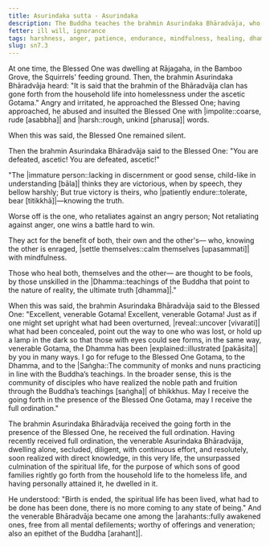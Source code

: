 ```yaml
---
title: Asurindaka sutta - Asurindaka
description: The Buddha teaches the brahmin Asurindaka Bhāradvāja, who had approached him with harsh words, how to respond to anger and how to win a hard battle.
fetter: ill will, ignorance
tags: harshness, anger, patience, endurance, mindfulness, healing, dhamma, sn, sn1-11, sn7
slug: sn7.3
---
```


At one time, the Blessed One was dwelling at Rājagaha, in the Bamboo Grove, the Squirrels' feeding ground. Then, the brahmin Asurindaka Bhāradvāja heard: "It is said that the brahmin of the Bhāradvāja clan has gone forth from the household life into homelessness under the ascetic Gotama." Angry and irritated, he approached the Blessed One; having approached, he abused and insulted the Blessed One with |impolite::coarse, rude [asabbha]| and |harsh::rough, unkind [pharusa]| words.

When this was said, the Blessed One remained silent.

Then the brahmin Asurindaka Bhāradvāja said to the Blessed One: "You are defeated, ascetic! You are defeated, ascetic!"

"The |immature person::lacking in discernment or good sense, child-like in understanding [bāla]| thinks they are victorious,
when by speech, they bellow harshly;
But true victory is theirs,
who |patiently endure::tolerate, bear [titikkhā]|—knowing the truth.

Worse off is the one,
who retaliates against an angry person;
Not retaliating against anger,
one wins a battle hard to win.

They act for the benefit of both,
their own and the other's—
who, knowing the other is enraged,
|settle themselves::calm themselves [upasammati]| with mindfulness.

Those who heal both,
themselves and the other—
are thought to be fools,
by those unskilled in the |Dhamma::teachings of the Buddha that point to the nature of reality, the ultimate truth [dhamma]|."

When this was said, the brahmin Asurindaka Bhāradvāja said to the Blessed One: "Excellent, venerable Gotama! Excellent, venerable Gotama! Just as if one might set upright what had been overturned, |reveal::uncover [vivarati]| what had been concealed, point out the way to one who was lost, or hold up a lamp in the dark so that those with eyes could see forms, in the same way, venerable Gotama, the Dhamma has been |explained::illustrated [pakāsita]| by you in many ways. I go for refuge to the Blessed One Gotama, to the Dhamma, and to the |Saṅgha::The community of monks and nuns practicing in line with the Buddha’s teachings. In the broader sense, this is the community of disciples who have realized the noble path and fruition through the Buddha’s teachings [saṅgha]| of bhikkhus. May I receive the going forth in the presence of the Blessed One Gotama, may I receive the full ordination."

The brahmin Asurindaka Bhāradvāja received the going forth in the presence of the Blessed One, he received the full ordination. Having recently received full ordination, the venerable Asurindaka Bhāradvāja, dwelling alone, secluded, diligent, with continuous effort, and resolutely, soon realized with direct knowledge, in this very life, the unsurpassed culmination of the spiritual life, for the purpose of which sons of good families rightly go forth from the household life to the homeless life, and having personally attained it, he dwelled in it.

He understood: "Birth is ended, the spiritual life has been lived, what had to be done has been done, there is no more coming to any state of being." And the venerable Bhāradvāja became one among the |arahants::fully awakened ones, free from all mental defilements; worthy of offerings and veneration; also an epithet of the Buddha [arahant]|.